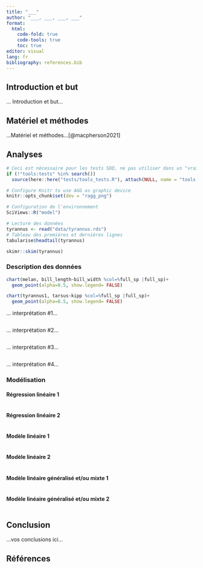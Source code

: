 ```yaml
---
title: "___"
author: "___, ___, ___, ___"
format:
  html:
    code-fold: true
    code-tools: true
    toc: true
editor: visual
lang: fr
bibliography: references.bib
---
```


<!--# Ceci est un commentaire. -->

<!--% Ceci est une consigne. Ne jamais modifier ni déplacer les consignes dans le document ! -->

<!--% Complétez le titre et le nom des auteurs (auteur1, auteur2, auteur3 et auteur 4) dans l'entête YAML.-->

## Introduction et but

<!--% Rédigez une courte introduction de 3 ou 5 phrases qui présente vos données. Ajoutez une phrase de but (que vous remanierez éventuellement en fonction des modèles que vous ajouterez plus tard). Vous pouvez citer la bibliographie en utilisant le formatage Markdown ad hoc et en incluant votre référence au format bibtex dans le fichier references.bib. -->

... Introduction et but...

## Matériel et méthodes

<!--% Indiquez ici d'où viennent les données et aussi quel logiciel (et version) vous utilisez pour les analyses. Inspirez-vous des projets du premier module de SDD II. -->

...Matériel et méthodes...[@macpherson2021]

## Analyses

```r
# Ceci est nécessaire pour les tests SDD, ne pas utiliser dans un "vrai" projet
if (!"tools:tests" %in% search())
  source(here::here("tests/tools_tests.R"), attach(NULL, name = "tools:tests"))

# Configure Knitr to use AGG as graphic device
knitr::opts_chunk$set(dev = "ragg_png")

# Configuration de l'environnement
SciViews::R("model")
```

<!--% Importez les données que vous aurez préalablement nettoyées, remaniées et labélisées dans le script R nommé `R/import.R`. -->

```r
# Lecture des données
tyrannus <- read("data/tyrannus.rds")
# Tableau des premières et dernières lignes
tabularise$headtail(tyrannus)
```

```r
skimr::skim(tyrannus)

```

### Description des données

<!--% Chaque étudiant réalise et interprète un graphique pertinent en lien avec le but fixé et les modèles qui seront réalisés. Graphique et interprétation de l'étudiant #1 ci-dessous. -->

```r
chart(melan, bill_length~bill_width %col=%full_sp |full_sp)+
  geom_point(alpha=0.5, show.legend= FALSE)

chart(tyrannus1, tarsus~kipp %col=%full_sp |full_sp)+
  geom_point(alpha=0.5, show.legend= FALSE)

```

... interprétation #1...

<!--% Graphique et interprétation de l'étudiant #2 ci-dessous. -->

```r

```

... interprétation #2...

<!--% Graphique et interprétation de l'étudiant #3 ci-dessous. -->

```r

```

... interprétation #3...

<!--% Graphique et interprétation de l'étudiant #4 ci-dessous. -->

```r

```

... interprétation #4...

### Modélisation

<!--% Chaque modèle doit être décrit à l'aide d'un graphique et d'un tableau résumant le modèle. Les équations paramétrées de tous les modèles doivent être également présentes. L'analyse des résidus sera réalisée et interprétée pour chaque modèle. -->

#### Régression linéaire 1

<!--% Ajustez une régression linéaire simple, multiple ou polynomiale par paire d'étudiants dans cette section (donc, deux modèles pour l'équipe de quatre). -->
```r

```
#### Régression linéaire 2

<!--% Ajustez une régression linéaire simple, multiple ou polynomiale par paire d'étudiants dans cette section (donc, deux modèles pour l'équipe de quatre). -->
```r

```
#### Modèle linéaire 1

<!--% Construisez un modèle linéaire par paire d'étudiants dans cette section. -->
```r

```
#### Modèle linéaire 2

<!--% Construisez un modèle linéaire par paire d'étudiants dans cette section. -->
```r

```
#### Modèle linéaire généralisé et/ou mixte 1

<!--% Élaborez un modèle linéaire généralisé ou mixte par paire d'étudiants dans cette section. -->
```r

```
#### Modèle linéaire généralisé et/ou mixte 2

<!--% Élaborez un modèle linéaire généralisé ou mixte par paire d'étudiants dans cette section. -->
```r

```
## Conclusion

<!--% Lorsque toutes les analyses sont réalisées, terminez ce bloc-notes avec 3 à 6 phrases de conclusion en rapport avec ce que vous avez observé dans vos analyses. Quels sont les modèles les plus pertinents que vous retenez ? -->

...vos conclusions ici...

## Références

<!--% N'indiquez rien ci-dessous. Quarto se chargera de rajouter vos références bibliographiques automatiquement. -->
